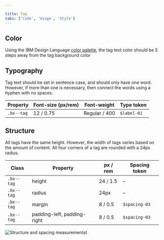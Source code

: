 ```yaml
---

title: Tag
tabs: ['Code', 'Usage', 'Style']
---
```


## Color
Using the IBM Design Language [color palette](https://www.ibm.com/design/language/elements/color), the tag text color should be 5 steps away from the tag background color

## Typography

Tag text should be set in sentence case, and should only have one word. However, if more than one is necessary, then connect the words using a hyphen with no spaces.

| Property   | Font-size (px/rem) | Font-weight  | Type token          |
| ---------- | ------------------ | ------------ | ------------------- |
| `.bx--tag` | 12 / 0.75          | Regular / 400 | `$label-01`        |

## Structure

All tags have the same height. However, the width of tags varies based on the amount of content. All four corners of a tag are rounded with a 24px radius.

| Class      | Property                    | px / rem   | Spacing token |
| ---------- | --------------------------- | ---------- | ------------- |
| `.bx--tag` | height                      | 24 / 1.5   | –             |
| `.bx--tag` | radius                      | 24px       | –             |
| `.bx--tag` | margin                      | 8 / 0.5    | `$spacing-03` |
| `.bx--tag` | padding-left, padding-right | 8 / 0.5    | `$spacing-03` |



![Structure and spacing measurementst](images/tag-style-1.png)


